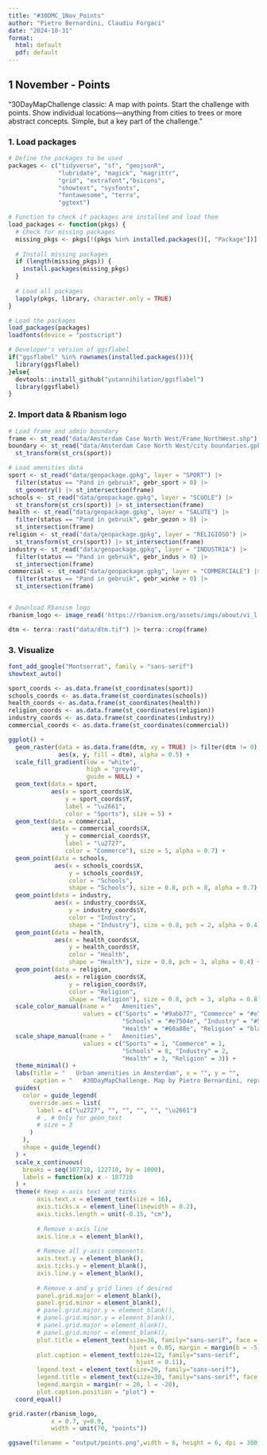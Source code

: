 ```yaml
---
title: "#30DMC_1Nov_Points"
author: "Pietro Bernardini, Claudiu Forgaci"
date: "2024-10-31"
format: 
  html: default
  pdf: default
---
```


## 1 November - Points 

"30DayMapChallenge classic: A map with points. Start the challenge with points. Show individual locations—anything from cities to trees or more abstract concepts. Simple, but a key part of the challenge."

### 1. Load packages

```r
# Define the packages to be used
packages <- c("tidyverse", "sf", "geojsonR", 
              "lubridate", "magick", "magrittr",
              "grid", "extrafont","bsicons",
              "showtext", "sysfonts",
              "fontawesome", "terra",
              "ggtext")

# Function to check if packages are installed and load them
load_packages <- function(pkgs) {
  # Check for missing packages
  missing_pkgs <- pkgs[!(pkgs %in% installed.packages()[, "Package"])]
  
  # Install missing packages
  if (length(missing_pkgs)) {
    install.packages(missing_pkgs)
  }
  
  # Load all packages
  lapply(pkgs, library, character.only = TRUE)
}

# Load the packages
load_packages(packages)
loadfonts(device = "postscript")

# Developer's version of ggsflabel
if("ggsflabel" %in% rownames(installed.packages())){
  library(ggsflabel)
}else{
  devtools::install_github("yutannihilation/ggsflabel")
  library(ggsflabel)
}
```

### 2. Import data & Rbanism logo

```r
# Load frame and admin boundary
frame <- st_read("data/Amsterdam Case North West/Frame_NorthWest.shp")
boundary <- st_read("data/Amsterdam Case North West/city boundaries.gpkg") |> 
  st_transform(st_crs(sport))

# Load amenities data
sport <- st_read("data/geopackage.gpkg", layer = "SPORT") |> 
  filter(status == "Pand in gebruik", gebr_sport > 0) |> 
  st_geometry() |> st_intersection(frame)
schools <- st_read("data/geopackage.gpkg", layer = "SCUOLE") |> 
  st_transform(st_crs(sport)) |> st_intersection(frame)
health <- st_read("data/geopackage.gpkg", layer = "SALUTE") |> 
  filter(status == "Pand in gebruik", gebr_gezon > 0) |> 
  st_intersection(frame)
religion <- st_read("data/geopackage.gpkg", layer = "RELIGIOSO") |> 
  st_transform(st_crs(sport)) |> st_intersection(frame)
industry <- st_read("data/geopackage.gpkg", layer = "INDUSTRIA") |> 
  filter(status == "Pand in gebruik", gebr_indus > 0) |> 
  st_intersection(frame)
commercial <- st_read("data/geopackage.gpkg", layer = "COMMERCIALE") |> 
  filter(status == "Pand in gebruik", gebr_winke > 0) |> 
  st_intersection(frame)


# Download Rbanism logo
rbanism_logo <- image_read('https://rbanism.org/assets/imgs/about/vi_l.jpg')

dtm <- terra::rast("data/dtm.tif") |> terra::crop(frame)
```

### 3. Visualize

```r
font_add_google("Montserrat", family = "sans-serif")
showtext_auto()

sport_coords <- as.data.frame(st_coordinates(sport))
schools_coords <- as.data.frame(st_coordinates(schools))
health_coords <- as.data.frame(st_coordinates(health))
religion_coords <- as.data.frame(st_coordinates(religion))
industry_coords <- as.data.frame(st_coordinates(industry))
commercial_coords <- as.data.frame(st_coordinates(commercial))

ggplot() +
  geom_raster(data = as.data.frame(dtm, xy = TRUE) |> filter(dtm != 0),
              aes(x, y, fill = dtm), alpha = 0.5) +
  scale_fill_gradient(low = "white",
                      high = "grey40",
                      guide = NULL) +
  geom_text(data = sport,
            aes(x = sport_coords$X,
                y = sport_coords$Y,
                label = "\u2661",
                color = "Sports"), size = 5) +
  geom_text(data = commercial,
            aes(x = commercial_coords$X,
                y = commercial_coords$Y,
                label = "\u2727", 
                color = "Commerce"), size = 5, alpha = 0.7) +
  geom_point(data = schools,
             aes(x = schools_coords$X,
                 y = schools_coords$Y,
                 color = "Schools",
                 shape = "Schools"), size = 0.8, pch = 8, alpha = 0.7) +
  geom_point(data = industry,
             aes(x = industry_coords$X,
                 y = industry_coords$Y, 
                 color = "Industry",
                 shape = "Industry"), size = 0.8, pch = 2, alpha = 0.4) +
  geom_point(data = health,
             aes(x = health_coords$X,
                 y = health_coords$Y, 
                 color = "Health",
                 shape = "Health"), size = 0.8, pch = 3, alpha = 0.4) +
  geom_point(data = religion,
             aes(x = religion_coords$X,
                 y = religion_coords$Y, 
                 color = "Religion",
                 shape = "Religion"), size = 0.8, pch = 3, alpha = 0.8) +
  scale_color_manual(name = "   Amenities",
                     values = c("Sports" = "#9abb77", "Commerce" = "#e7504e", 
                                "Schools" = "#e7504e", "Industry" = "#5d758c", 
                                "Health" = "#60a88e", "Religion" = "black")) +
  scale_shape_manual(name = "   Amenities",
                     values = c("Sports" = 1, "Commerce" = 1, 
                                "Schools" = 8, "Industry" = 2, 
                                "Health" = 3, "Religion" = 3)) +
  theme_minimal() +
  labs(title = "   Urban amenities in Amsterdam", x = "", y = "",
       caption = "   #30DayMapChallenge. Map by Pietro Bernardini, reproduced in R by Claudiu Forgaci, 2024. Data: OpenStreetMap, AHN3") +
  guides(
    color = guide_legend(
      override.aes = list(
        label = c("\u2727", "", "", "", "", "\u2661")
        # , # Only for geom_text
        # size = 3 
      )
    ),
    shape = guide_legend()
  ) +
  scale_x_continuous(
    breaks = seq(107710, 122710, by = 1000),
    labels = function(x) x - 107710
  ) +
  theme(# Keep x-axis text and ticks
        axis.text.x = element_text(size = 16),
        axis.ticks.x = element_line(linewidth = 0.2),
        axis.ticks.length = unit(-0.15, "cm"),
        
        # Remove x-axis line
        axis.line.x = element_blank(),
        
        # Remove all y-axis components
        axis.text.y = element_blank(),
        axis.ticks.y = element_blank(),
        axis.line.y = element_blank(),
        
        # Remove x and y grid lines if desired
        panel.grid.major = element_blank(),
        panel.grid.minor = element_blank(),
        # panel.grid.major.y = element_blank(),
        # panel.grid.minor.y = element_blank(),
        # panel.grid.major = element_blank(),
        # panel.grid.minor = element_blank(),
        plot.title = element_text(size=36, family="sans-serif", face = "bold", 
                                  hjust = 0.05, margin = margin(b = -5)),
        plot.caption = element_text(size=12, family="sans-serif",
                                    hjust = 0.11),
        legend.text = element_text(size=20, family="sans-serif"),
        legend.title = element_text(size=30, family="sans-serif", face = "bold"),
        legend.margin = margin(r = 20, l = -20),
        plot.caption.position = "plot") +
  coord_equal()

grid.raster(rbanism_logo,
            x = 0.7, y=0.9,
            width = unit(70, "points"))

ggsave(filename = "output/points.png",width = 6, height = 6, dpi = 300, bg = "white")


```



